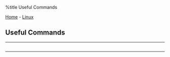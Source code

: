 %title Useful Commands 

[[../../index|Home]] - [[../index|Linux]]
==Useful Commands==
----
<center>
<h2>

</h2>
</center>
----
